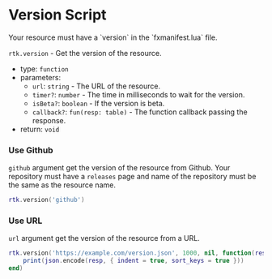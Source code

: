 
# Version Script

<Callout type="warning">
    Your resource must have a `version` in the `fxmanifest.lua` file.
</Callout>

``rtk.version`` - Get the version of the resource.

- type: `function`
- parameters: 
    - `url`: `string` - The URL of the resource.
    - `timer?`: `number` - The time in milliseconds to wait for the version.
    - `isBeta?`: `boolean` - If the version is beta.
    - `callback?`: `fun(resp: table)` - The function callback passing the response.
- return: `void`

### Use Github

``github`` argument get the version of the resource from Github.
Your repository must have a `releases` page and name of the repository must be the same as the resource name.

```lua
rtk.version('github')
```

### Use URL

``url`` argument get the version of the resource from a URL.

```lua
rtk.version('https://example.com/version.json', 1000, nil, function(resp)
    print(json.encode(resp, { indent = true, sort_keys = true }))
end)
```